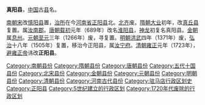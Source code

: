'''真阳县'''，[[中国|中国]]古[[县|县]]名。

[[南朝宋|南朝宋]]改[[慎阳县|慎阳县]]置，[[治所|治所]]在今[[河南省|河南省]][[正阳县|正阳县]]北。[[北齐|北齐]]废。[[隋朝|隋朝]][[大业_(年号)|大业]]初年，改[[真丘县|真丘县]]复置。属[[汝南郡|汝南郡]]。[[唐朝|唐朝]][[载初_(唐朝)|载初]]元年（689年）改名[[淮阳县_(唐朝)|淮阳县]]，[[神龙|神龙]]初复名真阳县。[[金朝|金朝]]属[[息州|息州]]。[[元朝|元朝]][[至元_(忽必烈)|至元]]三年（1266年）废，寻复置。[[明朝|明朝]][[洪武|洪武]]四年（1371年）废，[[弘治_(明朝)|弘治]]十八年（1505年）复置，移治今正阳县，属[[汝宁府|汝宁府]]。[[清朝|清朝]][[雍正|雍正]]元年（1723年），[[避讳|避]][[雍正帝|雍正帝]]讳改'''正阳县'''。

{{河南行政区划小作品}}
{{DEFAULTSORT:Z}}
[[Category:南朝县份|Category:南朝县份]]
[[Category:隋朝县份|Category:隋朝县份]]
[[Category:唐朝县份|Category:唐朝县份]]
[[Category:五代十国县份|Category:五代十国县份]]
[[Category:北宋县份|Category:北宋县份]]
[[Category:金朝县份|Category:金朝县份]]
[[Category:元朝县份|Category:元朝县份]]
[[Category:明朝县份|Category:明朝县份]]
[[Category:清朝县份|Category:清朝县份]]
[[Category:河南古代县份|Category:河南古代县份]]
[[Category:驻马店行政区划史|Category:驻马店行政区划史]]
[[Category:正阳县|Category:正阳县]]
[[Category:5世纪建立的行政区划|Category:5世纪建立的行政区划]]
[[Category:1720年代废除的行政区划|Category:1720年代废除的行政区划]]